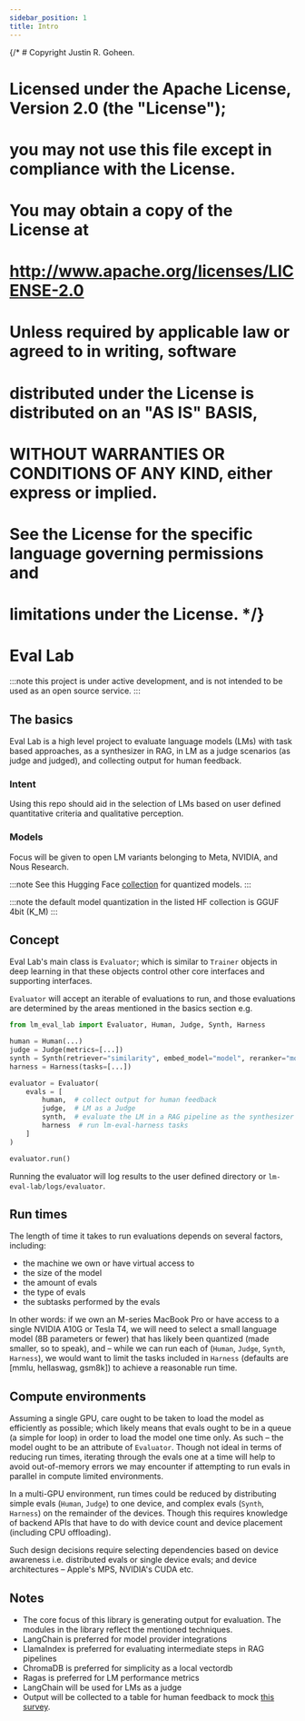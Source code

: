 ```yaml
---
sidebar_position: 1
title: Intro
---
```


{/* # Copyright Justin R. Goheen.
#
# Licensed under the Apache License, Version 2.0 (the "License");
# you may not use this file except in compliance with the License.
# You may obtain a copy of the License at
#
#     http://www.apache.org/licenses/LICENSE-2.0
#
# Unless required by applicable law or agreed to in writing, software
# distributed under the License is distributed on an "AS IS" BASIS,
# WITHOUT WARRANTIES OR CONDITIONS OF ANY KIND, either express or implied.
# See the License for the specific language governing permissions and
# limitations under the License.  */}

# Eval Lab

:::note
this project is under active development, and is not intended to be used as an open source service.
:::

## The basics

Eval Lab is a high level project to evaluate language models (LMs) with task based approaches, as a synthesizer in RAG, in LM as a judge scenarios (as judge and judged), and collecting output for human feedback.

### Intent

Using this repo should aid in the selection of LMs based on user defined quantitative criteria and qualitative perception.

### Models

Focus will be given to open LM variants belonging to Meta, NVIDIA, and Nous Research.

:::note
See this Hugging Face [collection](https://huggingface.co/collections/jxtngx/slm-quants-66fd22225a60c216a7e30989) for quantized models.
:::

:::note
the default model quantization in the listed HF collection is GGUF 4bit (K_M)
:::

## Concept

Eval Lab's main class is `Evaluator`; which is similar to `Trainer` objects in deep learning in that these objects control other core interfaces and supporting interfaces. 

`Evaluator` will accept an iterable of evaluations to run, and those evaluations are determined by the areas mentioned in the basics section e.g.

```python
from lm_eval_lab import Evaluator, Human, Judge, Synth, Harness

human = Human(...)
judge = Judge(metrics=[...])
synth = Synth(retriever="similarity", embed_model="model", reranker="model")
harness = Harness(tasks=[...])

evaluator = Evaluator(
    evals = [
        human,  # collect output for human feedback
        judge,  # LM as a Judge
        synth,  # evaluate the LM in a RAG pipeline as the synthesizer
        harness  # run lm-eval-harness tasks
    ]
)

evaluator.run()
```

Running the evaluator will log results to the user defined directory or `lm-eval-lab/logs/evaluator`.

## Run times

The length of time it takes to run evaluations depends on several factors, including:

- the machine we own or have virtual access to
- the size of the model
- the amount of evals
- the type of evals
- the subtasks performed by the evals

In other words: if we own an M-series MacBook Pro or have access to a single NVIDIA A10G or Tesla T4, we will need to select a small language model (8B parameters or fewer) that has likely been quantized (made smaller, so to speak), and – while we can run each of (`Human`, `Judge`, `Synth`, `Harness`), we would want to limit the tasks included in `Harness` (defaults are [mmlu, hellaswag, gsm8k]) to achieve a reasonable run time.

## Compute environments

Assuming a single GPU, care ought to be taken to load the model as efficiently as possible; which likely means that evals ought to be in a queue (a simple for loop) in order to load the model one time only. As such – the model ought to be an attribute of `Evaluator`. Though not ideal in terms of reducing run times, iterating through the evals one at a time will help to avoid out-of-memory errors we may encounter if attempting to run evals in parallel in compute limited environments.

In a multi-GPU environment, run times could be reduced by distributing simple evals (`Human`, `Judge`) to one device, and complex evals (`Synth`, `Harness`) on the remainder of the devices. Though this requires knowledge of backend APIs that have to do with device count and device placement (including CPU offloading).

Such design decisions require selecting dependencies based on device awareness i.e. distributed evals or single device evals; and device architectures – Apple's MPS, NVIDIA's CUDA etc. 

## Notes

- The core focus of this library is generating output for evaluation. The modules in the library reflect the mentioned techniques.
- LangChain is preferred for model provider integrations
- LlamaIndex is preferred for evaluating intermediate steps in RAG pipelines
- ChromaDB is preferred for simplicity as a local vectordb
- Ragas is preferred for LM performance metrics
- LangChain will be used for LMs as a judge
- Output will be collected to a table for human feedback to mock [this survey](https://github.com/aws-samples/human-in-the-loop-llm-eval-blog). 
